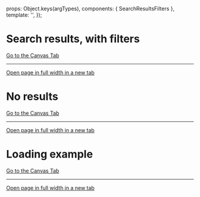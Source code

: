 
<Meta of={SearchResultsFiltersStories} />

  props: Object.keys(argTypes),
  components: { SearchResultsFilters },
  template: '<SearchResultsFilters :noResults="noResults" :isLoading="isLoading" />',
});

# Search results, with filters

<a href="?path=/story/pages-search-results-with-filters--with-results">Go to the Canvas Tab</a>

***

<a href="?id=pages-search-results-with-filters--with-results&args=&viewMode=story" target="_blank">Open page in full width in a new tab</a>

<Canvas>
  <Story of={SearchResultsFiltersStories.WithResults} />
</Canvas>

# No results

<a href="?path=/story/pages-search-results-advanced--with-results">Go to the Canvas Tab</a>

***

<a href="?id=pages-search-results-advanced--without-results&args=&viewMode=story" target="_blank">Open page in full width in a new tab</a>

<Canvas>
  <Story of={SearchResultsFiltersStories.WithoutResults} />
</Canvas>

# Loading example

<a href="?path=/story/pages-search-results-advanced--when-loading">Go to the Canvas Tab</a>

***

<a href="?id=pages-search-results-advanced--when-loading&args=&viewMode=story" target="_blank">Open page in full width in a new tab</a>

<Canvas>
  <Story of={SearchResultsFiltersStories.WhenLoading} />
</Canvas>
